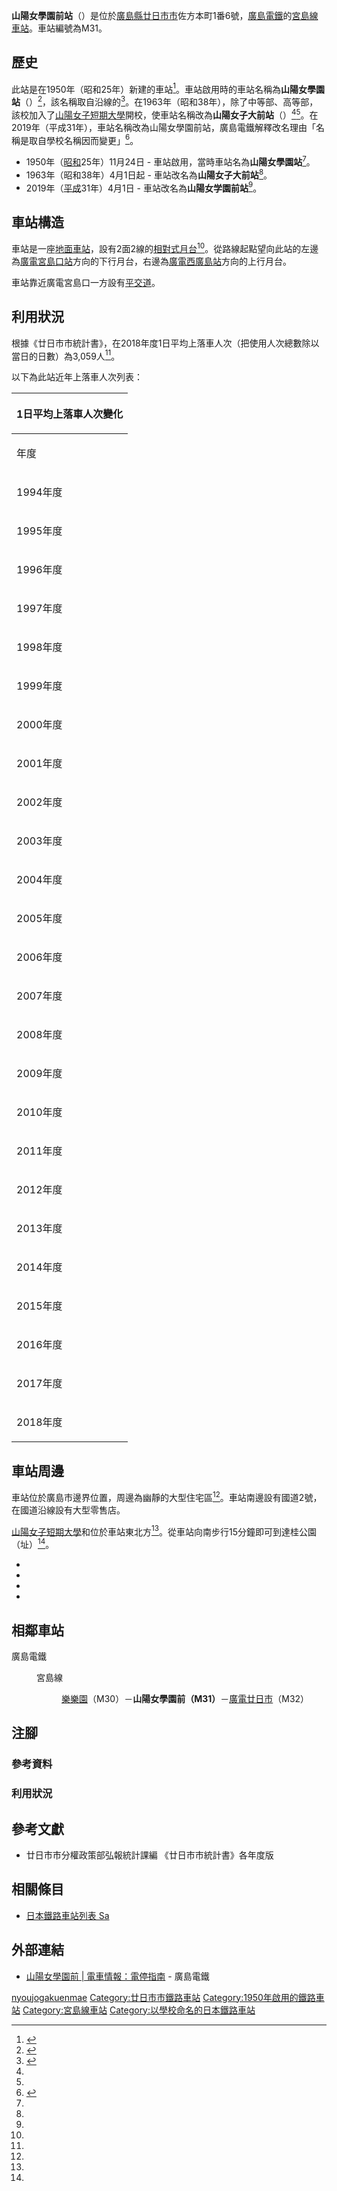 {{NoteTA |G1=Railway |G2=Transport
|T=zh-hans:山阳女学园前站;zh-hk:山陽女學園前站;zh-tw:山陽女學園前車站;
|1=zh-hans:山阳女学园前站;zh-hk:山陽女學園前站;zh-tw:山陽女學園前車站;
}}
{{Infobox station
|公司色 = #009944
|站名 = 山陽女學園前
|圖片 =
|圖片說明 = 
|日文原名 = 山陽女学園前
|平假名 = さんようじょがくえんまえ
|羅馬拼音 = Sanyo-jogakuen-mae
|副站名 = 
|所在地 = {{JPN}}[[廣島縣|廣島縣]][[廿日市市|廿日市市]]佐方本町1番6號<ref>{{Cite web |url=http://www.hiroden.co.jp/train/rosenguide/miyajimasen.htm |title=路線・電停ガイド - 宮島線 |accessdate=2017-04-01 |publisher=広島電鉄 |archiveurl=https://web.archive.org/web/20150811005902/http://www.hiroden.co.jp/train/rosenguide/miyajimasen.htm |archivedate=2015-08-11 |language=ja}}</ref>
|座標 = {{coord|34|21|42.7|N|132|20|28.6|E|type:railwaystation_region:JP-24|display=inline,title}}
|車站構造 = [[地面車站|地面車站]]
|月台配置 = 2面2線
|啟用年月日 = 1950年（[[昭和|昭和]]25年）11月24日
|廢站年月日 = 
|乘客人數 = 
|上下車人次 = 3,059
|統計年度 = 2018
|轉車 = 
|全寬備註 = 
|adjacent = {{Adjacent stations|system=廣島電鐵|line=宮島線|left=樂樂園|right=廣電廿日市|note-left=M30<br/>1.0km|note-mid={{Color|#00a85f|●}}M31<br/>距離[[廣電西廣島站|廣電西廣島]]9.2km|note-right=M32<br>0.7km}}
}}
'''山陽女學園前站'''（{{jpn|j=山陽女学園前駅|hg=さんようじょがくえんまええき|rm=Sanyo-jogakuen-mae eki|f=y}}）是位於[[廣島縣|廣島縣]][[廿日市市|廿日市市]]佐方本町1番6號，[[廣島電鐵|廣島電鐵]]的[[宮島線|宮島線]][[鐵路車站|車站]]。車站編號為M31。

== 歷史 ==
此站是在1950年（昭和25年）新建的車站<ref name=osafune>{{Cite book|author=長船友則 |title=広電が走る街 今昔 |year=2005 |publisher=[[JTB出版|JTB出版]] |series=JTB Can Books |isbn=4-533-05986-4 |pages=150-157|language=ja}}</ref>。車站啟用時的車站名稱為'''山陽女學園站'''（{{jpn|j=山陽女学園駅|hg=さんようじょがくえんえき}}）<ref name=chizu39>{{Cite book|author=[[今尾惠介|今尾惠介]]（監修） |title={{Translink|ja|日本鉄道旅行地図帳|日本鐵道旅行地圖帳}} |publisher=[[新潮社|新潮社]] |volume=11 中国四国 |year=2009 |isbn=978-4-10-790029-6 |page=39}}</ref>，該名稱取自沿線的{{Translink|ja|山陽女学園中等部・高等部|山陽女學園中等部·高等部}}<ref name=line>{{Cite book|author=川島令三 |authorlink=川島令三 |title=山陽・山陰ライン 全線・全駅・全配線 |year=2012 |publisher=[[講談社|講談社]] |series=【図説】 日本の鉄道 |isbn=978-4-06-295157-9 |volume=第7巻 広島エリア |pages=16・88頁|language=ja}}</ref>。在1963年（昭和38年），除了中等部、高等部，該校加入了[[山陽女子短期大學|山陽女子短期大學]]開校，使車站名稱改為'''山陽女子大前站'''（{{jpn|j=山陽女子大前駅|hg=さんようじょしだいまええき}}）<ref name=chizu39/><ref name=line/>。在2019年（平成31年），車站名稱改為山陽女學園前站，廣島電鐵解釋改名理由「名稱是取自學校名稱因而變更」<ref name=press190219>{{Cite press release |title=4/1(月) 宮島線・市内線の駅・電停名称の変更について |publisher=広島電鉄 |date=2019-02-19 |url=http://www.hiroden.co.jp/topics/2019/0219-namechange.html |accessdate=2019-07-15 |language=ja |archive-date=2019-02-20 |archive-url=https://web.archive.org/web/20190220062826/http://www.hiroden.co.jp/topics/2019/0219-namechange.html |dead-url=yes }}</ref>。

* 1950年（[[昭和|昭和]]25年）11月24日 - 車站啟用，當時車站名為'''山陽女學園站'''<ref name=osafune/>。
* 1963年（昭和38年）4月1日起 - 車站改名為'''山陽女子大前站'''<ref name=osafune/>。
* 2019年（[[平成|平成]]31年）4月1日 - 車站改名為'''山陽女学園前站'''<ref name=press190219/>。

== 車站構造 ==
車站是一座[[地面車站|地面車站]]，設有2面2線的[[相對式月台|相對式月台]]<ref name=line/>。從路線起點望向此站的左邊為[[廣電宮島口站|廣電宮島口站]]方向的下行月台，右邊為[[廣電西廣島站|廣電西廣島站]]方向的上行月台。

車站靠近廣電宮島口一方設有[[平交道|平交道]]。

== 利用狀況 ==
根據《廿日市市統計書》，在2018年度1日平均上落車人次（把使用人次總數除以當日的日數）為3,059人<ref group="使用人次" name=tokei20/>。

以下為此站近年上落車人次列表：
{|  class="wikitable collapsible" style="font-size:85%;white-space:nowrap"
|-
!colspan=3|1日平均上落車人次變化
|-
!年度!!上落車人次!!參考資料
|-
|1994年度||style="text-align:right"|5,441||
|-
|1995年度||style="text-align:right"|5,296||
|-
|1996年度||style="text-align:right"|5,814||
|-
|1997年度||style="text-align:right"|5,179||
|-
|1998年度||style="text-align:right"|4,804||<ref group="使用人次" name=tokei06>《廿日市市統計書》2006年版</ref>
|-
|1999年度||style="text-align:right"|4,843||<ref group="使用人次" name=tokei06/>
|-
|2000年度||style="text-align:right"|4,646||<ref group="使用人次" name=tokei06/>
|-
|2001年度||style="text-align:right"|4,097||<ref group="使用人次" name=tokei06/>
|-
|2002年度||style="text-align:right"|4,109||<ref group="使用人次" name=tokei06/>
|-
|2003年度||style="text-align:right"|4,158||<ref group="使用人次" name=tokei06/>
|-
|2004年度||style="text-align:right"|3,768||<ref group="使用人次" name=tokei06/>
|-
|2005年度||style="text-align:right"|3,956||<ref group="使用人次">《廿日市市統計書》2007年版</ref>
|-
|2006年度||style="text-align:right"|3,938||<ref group="使用人次">《廿日市市統計書》2008年版</ref>
|-
|2007年度||style="text-align:right"|3,881||<ref group="使用人次">《廿日市市統計書》2009年版</ref>
|-
|2008年度||style="text-align:right"|3,805||<ref group="使用人次">《廿日市市統計書》2010年版</ref>
|-
|2009年度||style="text-align:right"|3,595||<ref group="使用人次">《廿日市市統計書》2011年版</ref>
|-
|2010年度||style="text-align:right"|3,731||<ref group="使用人次">《廿日市市統計書》2012年版</ref>
|-
|2011年度||style="text-align:right"|3,662||<ref group="使用人次">《廿日市市統計書》2013年版</ref>
|-
|2012年度||style="text-align:right"|3,666||<ref group="使用人次">《廿日市市統計書》2014年版</ref>
|-
|2013年度||style="text-align:right"|3,583||<ref group="使用人次">《廿日市市統計書》2015年版</ref>
|-
|2014年度||style="text-align:right"|3,502||<ref group="使用人次" name=tokei16>《廿日市市統計書》2016年版</ref>
|-
|2015年度||style="text-align:right"|3,453||<ref group="使用人次" name=tokei17>《廿日市市統計書》2017年版</ref>
|-
|2016年度||style="text-align:right"|3,389||<ref group="使用人次" name=tokei18>《廿日市市統計書》2018年版</ref>
|-
|2017年度||style="text-align:right"|3,265||<ref group="使用人次" name=tokei19>《廿日市市統計書》2019年版</ref>
|-
|2018年度||style="text-align:right"|3,059||<ref group="使用人次" name=tokei20>《廿日市市統計書》2020年版</ref>
|}

== 車站周邊 ==
車站位於廣島市邊界位置，周邊為幽靜的大型住宅區<ref name=line/>。車站南邊設有國道2號，在國道沿線設有大型零售店。

[[山陽女子短期大學|山陽女子短期大學]]和{{Translink|ja|山陽女学園中等部・高等部|山陽女學園中等部·高等部}}位於車站東北方<ref name=line/>。從車站向南步行15分鐘即可到達桂公園（{{Translink|ja|桜尾城|櫻尾城}}址）<ref name=line/>。
* {{Translink|ja|広島県立廿日市高等学校|廣島縣立廿日市高等學校}}
* {{Translink|ja|廿日市市立廿日市中学校|廿日市市立廿日市中學}}
* {{Translink|ja|広島歯科技術専門学校|廣島齒科技術專門學校}}
* {{Translink|ja|西広島バイパス|西廣島繞道}}{{Translink|ja|佐方サービスエリア|佐方服務區}}

== 相鄰車站 ==
; 廣島電鐵
: {{color|#f00|■}}宮島線
:: [[樂樂園站|樂樂園]]（M30）－'''山陽女學園前（M31）'''－[[廣電廿日市站|廣電廿日市]]（M32）

== 注腳 ==
=== 參考資料 ===
{{Reflist}}
=== 利用狀況 ===
{{Reflist|2|group="使用人次"}}

== 參考文獻 ==
* 廿日市市分權政策部弘報統計課編 《廿日市市統計書》各年度版

== 相關條目 ==
* [[日本鐵路車站列表_Sa|日本鐵路車站列表 Sa]]

== 外部連結 ==
* [http://www.hiroden.co.jp/train/route-guide/stop-guide/m-31.html 山陽女學園前 | 電車情報：電停指南] {{Wayback|url=http://www.hiroden.co.jp/train/route-guide/stop-guide/m-31.html |date=20171008214357 }}{{ja icon}} - 廣島電鐵
{{宮島線}}
{{DEFAULTSORT:Sanyo-jogakuen-mae}}
[[Category:日本鐵路車站_Sa|nyoujogakuenmae]]
[[Category:廿日市市鐵路車站|Category:廿日市市鐵路車站]]
[[Category:1950年啟用的鐵路車站|Category:1950年啟用的鐵路車站]]
[[Category:宮島線車站|Category:宮島線車站]]
[[Category:以學校命名的日本鐵路車站|Category:以學校命名的日本鐵路車站]]